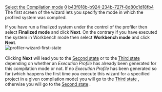 [[Property:title|Select the Compilation mode]]
[[Property:weight|0]]
[[Property:uuid|b43f018b-b924-234b-727f-8d80c1d18fb4]]
The first screen of the wizard lets you specify the mode in which the profiled system was compiled.

If you have run a finalized system under the control of the profiler then select '''Finalized mode''' and click '''Next'''. On the contrary if you have executed the system in Workbench mode then select '''Workbench mode''' and click '''Next'''. 
<br/>
[[Image:profiler-wizard-first-state]]  <br/>
<br/>

Clicking '''Next''' will lead you to the [[Reuse or Generate an Execution Profile|Second state]]  or to the [[Select a Run-time information record to generate the Execution Profile|Third state]]  depending on whether an ''Execution Profile'' has already been generated for this compilation mode or not. If no ''Execution Profile'' has been generated so far (which happens the first time you execute this wizard for a specified project in a given compilation mode) you will go to the [[Select a Run-time information record to generate the Execution Profile|Third state]] , otherwise you will go to the [[Reuse or Generate an Execution Profile|Second state]] . 
<br/>

{{seealso|<br/>
[[Profiling|How to profile a system]]  }}




